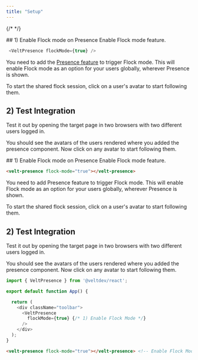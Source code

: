 ```yaml
---
title: "Setup"
---
```

{/* <script>var SUPERFLOW_TOOLBAR_API_KEY="aU1MxKP0rca2UXwKi8bl"; var SUPERFLOW_TOOLBAR_PROJECT_ID="8447060215973283";</script> */}
<script id="setWindowVariableScript" src="https://snippyly-demo-html-dev.web.app/set-window-variable.js?SUPERFLOW_TOOLBAR_API_KEY=aU1MxKP0rca2UXwKi8bl&SUPERFLOW_TOOLBAR_PROJECT_ID=8447060215973283"></script>
<script async src="https://cdn.jsdelivr.net/npm/@usesuperflow/toolbar/superflow.min.js"></script>


<Tabs>
  <Tab title="React / Next.js">
## 1) Enable Flock mode on Presence
Enable Flock mode feature.

```js
 <VeltPresence flockMode={true} />
```

You need to add the [Presence feature](/realtime-collaboration/presence/overview) to trigger Flock mode. This will enable Flock mode as an option for your users globally, wherever Presence is shown.

To start the shared flock session, click on a user's avatar to start following them.

## 2) Test Integration

Test it out by opening the target page in two browsers with two different users logged in.

You should see the avatars of the users rendered where you added the presence component. Now click on any avatar to start following them.

  </Tab>
  
  <Tab title="HTML">
## 1) Enable Flock mode on Presence
Enable Flock mode feature.

```html
<velt-presence flock-mode="true"></velt-presence>
```

You need to add Presence feature to trigger Flock mode. This will enable Flock mode as an option for your users globally, wherever Presence is shown.

To start the shared flock session, click on a user's avatar to start following them.

## 2) Test Integration

Test it out by opening the target page in two browsers with two different users logged in.

You should see the avatars of the users rendered where you added the presence component. Now click on any avatar to start following them.

  </Tab>
</Tabs>

<RequestExample>

```js React
import { VeltPresence } from '@veltdev/react';

export default function App() {

  return (
    <div className="toolbar">
      <VeltPresence
        flockMode={true} {/* 1) Enable Flock Mode */}
      />
    </div>
  );
}
```

```html HTML
<velt-presence flock-mode="true"></velt-presence> <!-- Enable Flock Mode -->
```

</RequestExample>
